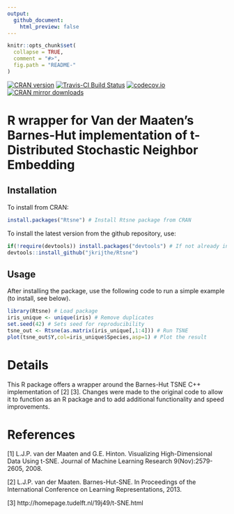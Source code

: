 ```yaml
---
output:
  github_document:
    html_preview: false
---
```


<!-- README.md is generated from README.Rmd. Please edit that file -->

```r
knitr::opts_chunk$set(
  collapse = TRUE,
  comment = "#>",
  fig.path = "README-"
)
```
[![CRAN version](http://www.r-pkg.org/badges/version/Rtsne)](https://cran.r-project.org/package=Rtsne/)
[![Travis-CI Build Status](https://travis-ci.org/jkrijthe/Rtsne.png?branch=master)](https://travis-ci.org/jkrijthe/Rtsne)
[![codecov.io](https://codecov.io/github/jkrijthe/Rtsne/coverage.svg?branch=master)](https://codecov.io/github/jkrijthe/Rtsne?branch=master)
[![CRAN mirror downloads](http://cranlogs.r-pkg.org/badges/Rtsne)](https://cran.r-project.org/package=Rtsne/)


# R wrapper for Van der Maaten's Barnes-Hut implementation of t-Distributed Stochastic Neighbor Embedding 

## Installation

To install from CRAN:
```r
install.packages("Rtsne") # Install Rtsne package from CRAN
```
To install the latest version from the github repository, use:
```r
if(!require(devtools)) install.packages("devtools") # If not already installed
devtools::install_github("jkrijthe/Rtsne")
```


## Usage
After installing the package, use the following code to run a simple example (to install, see below).
```r
library(Rtsne) # Load package
iris_unique <- unique(iris) # Remove duplicates
set.seed(42) # Sets seed for reproducibility
tsne_out <- Rtsne(as.matrix(iris_unique[,1:4])) # Run TSNE
plot(tsne_out$Y,col=iris_unique$Species,asp=1) # Plot the result
```


# Details
This R package offers a wrapper around the Barnes-Hut TSNE C++ implementation of [2] [3]. Changes were made to the original code to allow it to function as an R package and to add additional functionality and speed improvements.

# References
[1] L.J.P. van der Maaten and G.E. Hinton. Visualizing High-Dimensional Data Using t-SNE. Journal of Machine Learning Research 9(Nov):2579-2605, 2008.

[2] L.J.P. van der Maaten. Barnes-Hut-SNE. In Proceedings of the International Conference on Learning Representations, 2013.

[3] http://homepage.tudelft.nl/19j49/t-SNE.html
